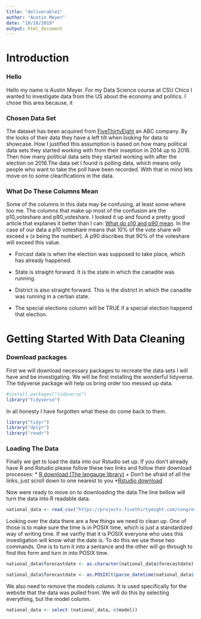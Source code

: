 ```yaml
---
title: "deliverable1"
author: "Austin Meyer"
date: "10/10/2019"
output: html_document
---
```


# Introduction

### Hello
  Hello my name is Austin Meyer. For my Data Science course at CSU Chico I wanted to investigate data from the US about the economy and politics. I chose this area because, it 

### Chosen Data Set
  The dataset has been acquired from [FiveThirtyEight]("https://projects.fivethirtyeight.com/2018-midterm-election-forecast/house/#history") an ABC company. By the looks of their data they have a left tilt when looking for data to showcase. How I justified this assumption is based on how many political data sets they started working with from their inseption in 2014 up to 2016. Then how many political data sets they started working with after the election on 2016.The data set I found is polling data, which means only people who want to take the poll have been recorded. With that in mind lets move on to some clearifications in the data.
  
### What Do These Columns Mean

  Some of the columns in this data may be confusing, at least some where too me. The columns that make up most of the confusion are the p10_voteshare and p90_voteshare. I looked it up and found a pretty good article that explanes it better than I can: [What do p10 and p90 mean]("https://blogs.dnvgl.com/software/2016/12/p10-p50-and-p90/"). In the case of our data a p10 voteshare means that 10% of the vote share will exceed x (x being the number). A p90 discribes that 90% of the voteshare will exceed this value.
  
  * Forcast date is when the election was supposed to take place, which has already happened.
  
  * State is straight forward. It is the state in which the canadite was running.
  
  * District is also straight forward. This is the district in which the canadite was running in a certian state.
  
  * The special elections column will be TRUE if a special election happend that election.


# Getting Started With Data Cleaning

### Download packages

  First we will download necessary packages to recreate the data sets I will have and be investigating. We will be first installing the wonderful tidyverse. The tidyverse package will help us bring order too messed up data.
```r
#install.packages("tidyverse")
library("tidyverse")
```


  In all honesty I have forgotten what these do come back to them.
```r
library("tidyr")
library("dplyr")
library("readr")
```


### Loading The Data

  Finally we get to load the data into our Rstudio set up. If you don't already have R and Rstudio please follow these two links and follow their download processes:
  * [R download (The langauge library)]("https://cran.r-project.org/mirrors.html")
    + Don't be afraid of all the links, just scroll down to one nearest to you
  *[Rstudio download]("https://rstudio.com/products/rstudio/download/#download")
  
  Now were ready to move on to downloading the data.The line bellow will turn the data into R readable data.
```r
national_data <- read_csv("https://projects.fivethirtyeight.com/congress-model-2018/house_district_forecast.csv")
```

Looking over the data there are a few things we need to clean up. One of those is to make sure the time is in POSIX time, which is just a standardized way of writing time. If we varifiy that it is POSIX everyone who uses this investigation will know what the date is. To do this we use these two commands. One is to turn it into a sentance and the other will go through to find this form and turn in into POSIX time.
```r
national_data$forecastdate <- as.character(national_data$forecastdate)

national_data$forecastdate <- as.POSIXlt(parse_datetime(national_data$forecastdate, format="%Y-%m-%d"))
```

We also need to remove the models column. It is used specifically for the website that the data was pulled from. We will do this by selecting everything, but the model column.
```r
national_data <- select (national_data,-c(model))
```



